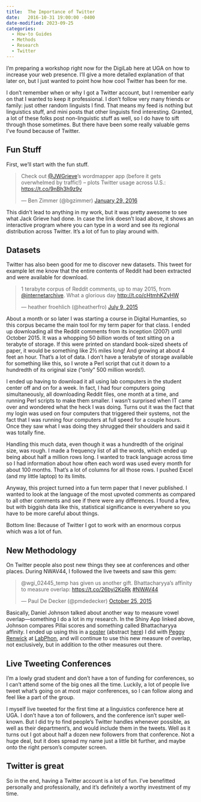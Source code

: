 ```yaml
---
title:  The Importance of Twitter
date:   2016-10-31 19:00:00 -0400
date-modified: 2023-09-25
categories:
  - How-to Guides
  - Methods
  - Research
  - Twitter
---
```


I'm preparing a workshop right now for the DigiLab here at UGA on how to increase your web presence. I'll give a more detailed explanation of that later on, but I just wanted to point how how cool Twitter has been for me.

I don't remember when or why I got a Twitter account, but I remember early on that I wanted to keep it professional. I don't follow very many friends or family: just other random linguists I find. That means my feed is nothing but linguistics stuff, and mini posts that other linguists find interesting. Granted, a lot of these folks post non-linguistic stuff as well, so I do have to sift through those sometimes. But there have been some really valuable gems I've found because of Twitter.

## Fun Stuff

First, we'll start with the fun stuff.

<blockquote class="twitter-tweet" data-lang="en">

<p lang="en" dir="ltr">

Check out <a href="https://twitter.com/JWGrieve">@JWGrieve</a>'s wordmapper app (before it gets overwhelmed by traffic!) -- plots Twitter usage across U.S.: <a href="https://t.co/9nBh3h9z9v">https://t.co/9nBh3h9z9v</a>

</p>

--- Ben Zimmer (@bgzimmer) <a href="https://twitter.com/bgzimmer/status/693113133632720896">January 29, 2016</a>

</blockquote>

```{=html}
<script async src="//platform.twitter.com/widgets.js" charset="utf-8"></script>
```
This didn't lead to anything in my work, but it was pretty awesome to see what Jack Grieve had done. In case the link doesn't load above, it shows an interactive program where you can type in a word and see its regional distribution across Twitter. It's a lot of fun to play around with.

## Datasets

Twitter has also been good for me to discover new datasets. This tweet for example let me know that the entire contents of Reddit had been extracted and were available for download.

<blockquote class="twitter-tweet" data-lang="en">

<p lang="en" dir="ltr">

1 terabyte corpus of Reddit comments, up to may 2015, from <a href="https://twitter.com/internetarchive">@internetarchive</a>. What a glorious day <a href="http://t.co/cHtmhKZyHW">http://t.co/cHtmhKZyHW</a>

</p>

--- heather froehlich (@heatherfro) <a href="https://twitter.com/heatherfro/status/619123195115868160">July 9, 2015</a>

</blockquote>

```{=html}
<script async src="//platform.twitter.com/widgets.js" charset="utf-8"></script>
```
About a month or so later I was starting a course in Digital Humanties, so this corpus became the main tool for my term paper for that class. I ended up downloading all the Reddit comments from its inception (2007) until October 2015. It was a whopping 50 *billion* words of text sitting on a terabyte of storage. If this were printed on standard book-sized sheets of paper, it would be something like 2½ miles long! And growing at about 4 feet an hour. That's a lot of data. I don't have a terabyte of storage available for something like this, so I wrote a Perl script that cut it down to a hundredth of its original size ("only" 500 million words!).

I ended up having to download it all using lab computers in the student center off and on for a week. In fact, I had four computers going simultaneously, all downloading Reddit files, one month at a time, and running Perl scripts to make them smaller. I wasn't surprised when IT came over and wondered what the heck I was doing. Turns out it was the fact that my login was used on four computers that triggered their systems, not the fact that I was running four computers at full speed for a couple hours. Once they saw what I was doing they shrugged their shoulders and said it was totally fine.

Handling this much data, even though it was a hundredth of the original size, was rough. I made a frequency list of all the words, which ended up being about half a million rows long. I wanted to track language across time so I had information about how often each word was used every month for about 100 months. That's a lot of columns for all those rows. I pushed Excel (and my little laptop) to its limits.

Anyway, this project turned into a fun term paper that I never published. I wanted to look at the language of the most upvoted comments as compared to all other comments and see if there were any differences. I found a few, but with biggish data like this, statistical significance is everywhere so you have to be more careful about things.

Bottom line: Because of Twitter I got to work with an enormous corpus which was a lot of fun.

## New Methodology

On Twitter people also post new things they see at conferences and other places. During NWAV44, I followed the live tweets and saw this gem:

<blockquote class="twitter-tweet" data-lang="en">

<p lang="en" dir="ltr">

@wgi_02445_temp has given us another gift. Bhattacharyya's affinity to measure overlap: <a href="https://t.co/26byi2KpRk">https://t.co/26byi2KpRk</a> <a href="https://twitter.com/hashtag/NWAV44?src=hash">#NWAV44</a>

</p>

--- Paul De Decker (@pmdedecker) <a href="https://twitter.com/pmdedecker/status/658290609153843200">October 25, 2015</a>

</blockquote>

```{=html}
<script async src="//platform.twitter.com/widgets.js" charset="utf-8"></script>
```
Basically, Daniel Johnson talked about another way to measure vowel overlap---something I do a lot in my research. In the Shiny App linked above, Johnson compares Pillai scores and something called Bhattacharyya affinity. I ended up using this in a [poster](/downloads/160714-LabPhon15-poster.pdf) (abstract [here](/downloads/160714-LabPhon15-abstract.pdf)) I did with [Peggy Renwick](http://faculty.franklin.uga.edu/mrenwick/) at [LabPhon](http://labphon.org/labphon15/program), and will continue to use this new measure of overlap, not exclusively, but in addition to the other measures out there.

## Live Tweeting Conferences

I'm a lowly grad student and don't have a ton of funding for conferences, so I can't attend some of the big ones all the time. Luckily, a lot of people live tweet what's going on at most major conferences, so I can follow along and feel like a part of the group.

I myself live tweeted for the first time at a linguistics conference here at UGA. I don't have a ton of followers, and the conference isn't super well-known. But I did try to find people's Twitter handles whenever possible, as well as their department's, and would include them in the tweets. Well as it turns out I got about half a dozen new followers from that conference. Not a huge deal, but it does spread my name just a little bit further, and maybe onto the right person's computer screen.

## Twitter is great

So in the end, having a Twitter account is a lot of fun. I've benefitted personally and professionally, and it's definitely a worthy investment of my time.
